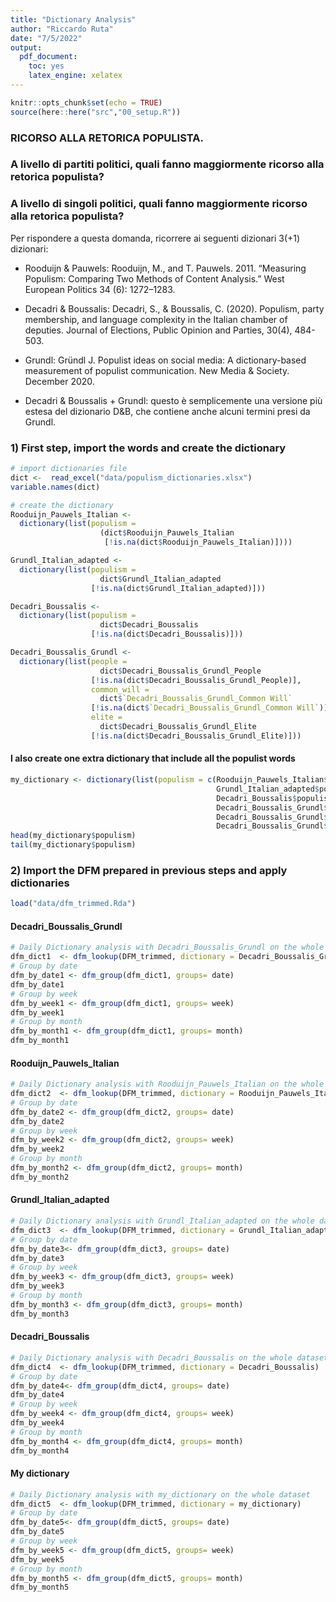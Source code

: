 ```yaml
---
title: "Dictionary Analysis"
author: "Riccardo Ruta"
date: "7/5/2022"
output: 
  pdf_document:
    toc: yes
    latex_engine: xelatex
---
```


```r
knitr::opts_chunk$set(echo = TRUE)
source(here::here("src","00_setup.R"))
```

### RICORSO ALLA RETORICA POPULISTA.

### A livello di partiti politici, quali fanno maggiormente ricorso alla retorica populista?

### A livello di singoli politici, quali fanno maggiormente ricorso alla retorica populista?

Per rispondere a questa domanda, ricorrere ai seguenti dizionari 3(+1) dizionari:

-   Rooduijn & Pauwels: Rooduijn, M., and T. Pauwels. 2011. "Measuring Populism: Comparing Two Methods of Content Analysis." West European Politics 34 (6): 1272--1283.

-   Decadri & Boussalis: Decadri, S., & Boussalis, C. (2020). Populism, party membership, and language complexity in the Italian chamber of deputies. Journal of Elections, Public Opinion and Parties, 30(4), 484-503.

-   Grundl: Gründl J. Populist ideas on social media: A dictionary-based measurement of populist communication. New Media & Society. December 2020.

-   Decadri & Boussalis + Grundl: questo è semplicemente una versione più estesa del dizionario D&B, che contiene anche alcuni termini presi da Grundl.

### 1) First step, import the words and create the dictionary

```r
# import dictionaries file
dict <-  read_excel("data/populism_dictionaries.xlsx")
variable.names(dict)

# create the dictionary
Rooduijn_Pauwels_Italian <-
  dictionary(list(populism =
                    (dict$Rooduijn_Pauwels_Italian
                     [!is.na(dict$Rooduijn_Pauwels_Italian)])))

Grundl_Italian_adapted <-
  dictionary(list(populism =
                    dict$Grundl_Italian_adapted
                  [!is.na(dict$Grundl_Italian_adapted)]))

Decadri_Boussalis <-
  dictionary(list(populism =
                    dict$Decadri_Boussalis
                  [!is.na(dict$Decadri_Boussalis)]))

Decadri_Boussalis_Grundl <-
  dictionary(list(people =
                    dict$Decadri_Boussalis_Grundl_People
                  [!is.na(dict$Decadri_Boussalis_Grundl_People)],
                  common_will =
                    dict$`Decadri_Boussalis_Grundl_Common Will`
                  [!is.na(dict$`Decadri_Boussalis_Grundl_Common Will`)],
                  elite =
                    dict$Decadri_Boussalis_Grundl_Elite
                  [!is.na(dict$Decadri_Boussalis_Grundl_Elite)]))


```

#### I also create one extra dictionary that include all the populist words

```r
my_dictionary <- dictionary(list(populism = c(Rooduijn_Pauwels_Italian$populism,
                                              Grundl_Italian_adapted$populism,
                                              Decadri_Boussalis$populism,
                                              Decadri_Boussalis_Grundl$people,
                                              Decadri_Boussalis_Grundl$common_will,
                                              Decadri_Boussalis_Grundl$elite)))
head(my_dictionary$populism)
tail(my_dictionary$populism)
```

### 2) Import the DFM prepared in previous steps and apply dictionaries

```r
load("data/dfm_trimmed.Rda")
```

#### Decadri_Boussalis_Grundl

```r
# Daily Dictionary analysis with Decadri_Boussalis_Grundl on the whole dataset
dfm_dict1  <- dfm_lookup(DFM_trimmed, dictionary = Decadri_Boussalis_Grundl)
# Group by date
dfm_by_date1 <- dfm_group(dfm_dict1, groups= date)
dfm_by_date1
# Group by week
dfm_by_week1 <- dfm_group(dfm_dict1, groups= week)
dfm_by_week1
# Group by month
dfm_by_month1 <- dfm_group(dfm_dict1, groups= month)
dfm_by_month1
```

#### Rooduijn_Pauwels_Italian

```r
# Daily Dictionary analysis with Rooduijn_Pauwels_Italian on the whole dataset
dfm_dict2  <- dfm_lookup(DFM_trimmed, dictionary = Rooduijn_Pauwels_Italian)
# Group by date
dfm_by_date2 <- dfm_group(dfm_dict2, groups= date)
dfm_by_date2
# Group by week
dfm_by_week2 <- dfm_group(dfm_dict2, groups= week)
dfm_by_week2
# Group by month
dfm_by_month2 <- dfm_group(dfm_dict2, groups= month)
dfm_by_month2
```

#### Grundl_Italian_adapted

```r
# Daily Dictionary analysis with Grundl_Italian_adapted on the whole dataset
dfm_dict3  <- dfm_lookup(DFM_trimmed, dictionary = Grundl_Italian_adapted)
# Group by date
dfm_by_date3<- dfm_group(dfm_dict3, groups= date)
dfm_by_date3
# Group by week
dfm_by_week3 <- dfm_group(dfm_dict3, groups= week)
dfm_by_week3
# Group by month
dfm_by_month3 <- dfm_group(dfm_dict3, groups= month)
dfm_by_month3
```

#### Decadri_Boussalis

```r
# Daily Dictionary analysis with Decadri_Boussalis on the whole dataset
dfm_dict4  <- dfm_lookup(DFM_trimmed, dictionary = Decadri_Boussalis)
# Group by date
dfm_by_date4<- dfm_group(dfm_dict4, groups= date)
dfm_by_date4
# Group by week
dfm_by_week4 <- dfm_group(dfm_dict4, groups= week)
dfm_by_week4
# Group by month
dfm_by_month4 <- dfm_group(dfm_dict4, groups= month)
dfm_by_month4
```

#### My dictionary

```r
# Daily Dictionary analysis with my_dictionary on the whole dataset
dfm_dict5  <- dfm_lookup(DFM_trimmed, dictionary = my_dictionary)
# Group by date
dfm_by_date5<- dfm_group(dfm_dict5, groups= date)
dfm_by_date5
# Group by week
dfm_by_week5 <- dfm_group(dfm_dict5, groups= week)
dfm_by_week5
# Group by month
dfm_by_month5 <- dfm_group(dfm_dict5, groups= month)
dfm_by_month5
```

